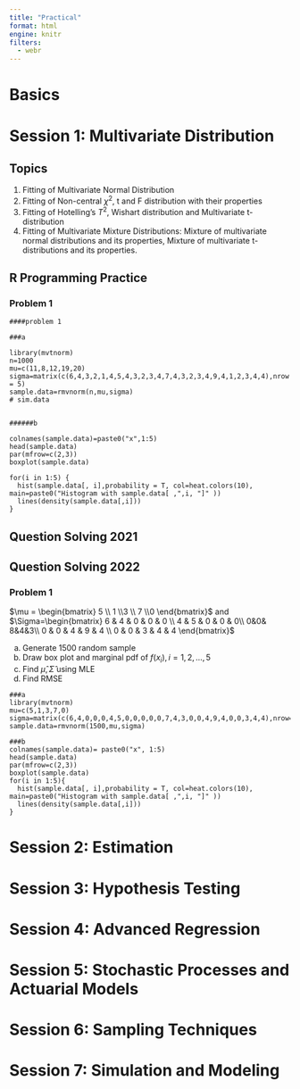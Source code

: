 ```yaml
---
title: "Practical"
format: html
engine: knitr
filters:
  - webr
---
```


# Basics

# Session 1: Multivariate Distribution
## Topics
1. Fitting of Multivariate Normal Distribution
2. Fitting of Non-central $\chi^2$, t and F distribution with their properties
3. Fitting of Hotelling's $T^2$, Wishart distribution and Multivariate t-distribution
4. Fitting of Multivariate Mixture Distributions: Mixture of multivariate normal distributions and its properties, Mixture of multivariate t-distributions and its properties. 

## R Programming Practice
### Problem 1
```webr-r
####problem 1

###a

library(mvtnorm)
n=1000
mu=c(11,8,12,19,20)
sigma=matrix(c(6,4,3,2,1,4,5,4,3,2,3,4,7,4,3,2,3,4,9,4,1,2,3,4,4),nrow = 5)
sample.data=rmvnorm(n,mu,sigma)
# sim.data


######b

colnames(sample.data)=paste0("x",1:5) 
head(sample.data)
par(mfrow=c(2,3))
boxplot(sample.data)

for(i in 1:5) {
  hist(sample.data[, i],probability = T, col=heat.colors(10), main=paste0("Histogram with sample.data[ ,",i, "]" ))
  lines(density(sample.data[,i]))
}
```

## Question Solving 2021

## Question Solving 2022

### Problem 1
$\mu = \begin{bmatrix} 5 \\ 1 \\3 \\ 7 \\0 \end{bmatrix}$ and $\Sigma=\begin{bmatrix} 6 & 4 & 0 & 0 & 0 \\ 4 & 5 & 0 & 0 & 0\\ 0&0& 8&4&3\\ 0 & 0 & 4 & 9 & 4 \\ 0 & 0 & 3 & 4 & 4 \end{bmatrix}$ 

a. Generate 1500 random sample
b. Draw box plot and marginal pdf of $f(x_i), i=1, 2, \dots, 5$
c. Find $\hat \mu, \hat \Sigma$ using MLE
d. Find RMSE

```webr-r
###a
library(mvtnorm)
mu=c(5,1,3,7,0)
sigma=matrix(c(6,4,0,0,0,4,5,0,0,0,0,0,7,4,3,0,0,4,9,4,0,0,3,4,4),nrow=5)
sample.data=rmvnorm(1500,mu,sigma)

###b
colnames(sample.data)= paste0("x", 1:5)
head(sample.data)
par(mfrow=c(2,3))
boxplot(sample.data)
for(i in 1:5){
  hist(sample.data[, i],probability = T, col=heat.colors(10), main=paste0("Histogram with sample.data[ ,",i, "]" ))
  lines(density(sample.data[,i]))
}
```

# Session 2: Estimation

# Session 3: Hypothesis Testing

# Session 4: Advanced Regression

# Session 5: Stochastic Processes and Actuarial Models

# Session 6: Sampling Techniques

# Session 7: Simulation and Modeling



